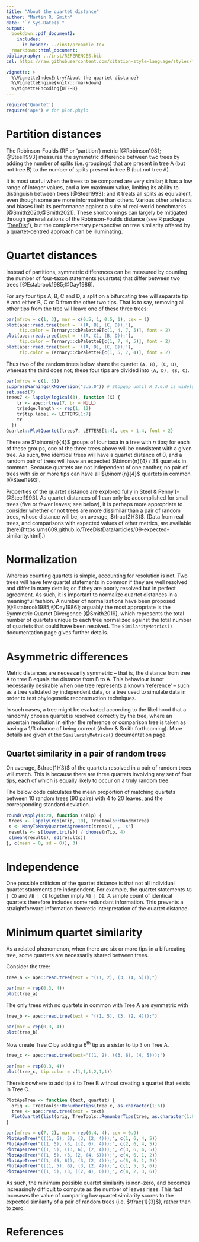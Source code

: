 ---
title: "About the quartet distance"
author: "Martin R. Smith"
date: "`r Sys.Date()`"
output: 
  bookdown::pdf_document2:
    includes:
      in_header: ../inst/preamble.tex
  rmarkdown::html_document:
bibliography: ../inst/REFERENCES.bib
csl: https://raw.githubusercontent.com/citation-style-language/styles/master/apa-old-doi-prefix.csl

vignette: >
  %\VignetteIndexEntry{About the quartet distance}
  %\VignetteEngine{knitr::rmarkdown}
  %\VignetteEncoding{UTF-8}
---

```{r Load package, include=FALSE}
require('Quartet')
require('ape') # for plot.phylo
```

# Partition distances

The Robinson-Foulds (RF or 'partition') metric [@Robinson1981; @Steel1993]
measures the symmetric difference between two trees by adding
the number of splits (i.e. groupings) that are present in tree A (but not tree B)
to the number of splits present in tree B (but not tree A).

It is most useful when the trees to be compared are very similar; it has
a low range of integer values, and a low maximum value, limiting its ability 
to distinguish between trees [@Steel1993]; and it treats all splits as 
equivalent, even though some are more informative than others.
Various other artefacts and biases limit its performance against a suite of
real-world benchmarks [@Smith2020;@Smith2021].
These shortcomings can largely be mitigated through generalizations of the
Robinson-Foulds distance (see R package 
'[TreeDist](https://ms609.github.io/TreeDist/)'), but the complementary
perspective on tree similarity offered by a quartet-centred approach can be
illuminating.


# Quartet distances

Instead of partitions, symmetric differences can be measured by counting the 
number of four-taxon statements (quartets) that differ between two trees
[@Estabrook1985;@Day1986].

For any four tips A, B, C and D, a split on a bifurcating tree will separate
tip A and either B, C or D from the other two tips.  That is to say, removing
all other tips from the tree will leave one of these three trees:

```{R Three-four-taxon-trees, echo=FALSE, cache=TRUE, fig.width=6, fig.asp=1/3, out.width='66%', fig.align='center'}
par(mfrow = c(1, 3), mar = c(0.5, 1, 0.5, 1), cex = 1)
plot(ape::read.tree(text = '((A, B), (C, D));'),
     tip.color = Ternary::cbPalette8[c(1, 4, 7, 5)], font = 2)
plot(ape::read.tree(text = '((A, C), (B, D));'),
     tip.color = Ternary::cbPalette8[c(1, 7, 4, 5)], font = 2)
plot(ape::read.tree(text = '((A, D), (C, B));'), 
     tip.color = Ternary::cbPalette8[c(1, 5, 7, 4)], font = 2)
```

Thus two of the random trees below share the quartet `(A, B), (C, D)`, whereas 
the third does not; these four tips are divided into `(A, D), (B, C)`.

```{R Plot-a-quartet, echo=FALSE, cache=TRUE, fig.asp=1.3/3, fig.width=6, out.width='80%', fig.align='center'}
par(mfrow = c(1, 3))
suppressWarnings(RNGversion("3.5.0")) # Stopgap until R 3.6.0 is widely available 
set.seed(7)
trees7 <- lapply(logical(3), function (X) {
    tr <- ape::rtree(7, br = NULL)
    tr$edge.length <- rep(1, 12)
    tr$tip.label <- LETTERS[1:7]
    tr
  })
Quartet::PlotQuartet(trees7, LETTERS[1:4], cex = 1.4, font = 2)
```

There are $\binom{n}{4}$ groups of four taxa in a tree with $n$ tips;
for each of these groups, one of the three trees above will be consistent with
a given tree.  As such, two identical trees will have a quartet distance of
0, and a random pair of trees will have an expected $\binom{n}{4} / 3$
quartets in common. Because quartets are not independent of one another,
no pair of trees with six or more tips can have all $\binom{n}{4}$ quartets in
common [@Steel1993].

Properties of the quartet distance are explored fully in Steel & Penny
[-@Steel1993].
As quartet distances of 1 can only be accomplished for small trees (five or 
fewer leaves; see below), it is perhaps more appropriate to consider whether or 
not trees are more dissimilar than a pair of random trees, whose distance will
be, on average, $\frac{2}{3}$.  (Data from real trees, and comparisons with 
expected values of other metrics, are available 
(here)[https://ms609.github.io/TreeDistData/articles/09-expected-similarity.html].)

# Normalization

Whereas counting quartets is simple, accounting for resolution is not.
Two trees will have few quartet statements in common if they are well resolved
and differ in many details; or if they are poorly resolved but in perfect
agreement.
As such, it is important to normalize quartet distances in a meaningful fashion.
A number of normalizations have been proposed [@Estabrook1985;@Day1986];
arguably the most appropriate is the Symmetric Quartet Divergence [@Smith2019],
which represents the total number of quartets unique to each tree normalized
against the total number of quartets that could have been resolved.
The `SimilarityMetrics()` documentation page gives further details.

# Asymmetric differences

Metric distances are necessarily symmetric -- that is, the distance from tree A
to tree B equals the distance from B to A.
This behaviour is not necessarily desirable when one tree represents a known
'reference' -- such as a tree validated by independent data, or a tree used 
to simulate data in order to test phylogenetic reconstruction techniques.

In such cases, a tree might be evaluated according to the likelihood that a 
randomly chosen quartet is resolved correctly by the tree, where an uncertain
resolution in either the reference or comparison tree is taken as having a 
1/3 chance of being correct (Asher & Smith forthcoming).
More details are given at the `SimilarityMetrics()` documentation page.


## Quartet similarity in a pair of random trees

On average, $\frac{1}{3}$ of the quartets resolved in a pair of random trees 
will match. This is because there are
three quartets involving any set of four tips, each of which is equally likely
to occur on a truly random tree.

The below code calculates the mean proportion of matching quartets between 10
random trees (90 pairs) with 4 to 20 leaves, and the corresponding standard
deviation.

```{r mean-proportion}
round(vapply(4:20, function (nTip) {
 trees <- lapply(rep(nTip, 10), TreeTools::RandomTree)
 s <- ManyToManyQuartetAgreement(trees)[, , 's']
 results <- s[lower.tri(s)] / choose(nTip, 4)
 c(mean(results), sd(results))
}, c(mean = 0, sd = 0)), 3)
```

# Independence

One possible criticism of the quartet distance is that not all individual
quartet statements are independent.  For example, the quartet statements
`AB | CD` and `AB | CE` together imply `AB | DE`.
A simple count of identical quartets therefore includes some redundant
information.
This prevents a straightforward information theoretic interpretation of the 
quartet distance.


# Minimum quartet similarity

As a related phenomenon, when there are six or more tips in a bifurcating tree,
some quartets are necessarily shared between trees.

Consider the tree:
```{r example-tree}
tree_a <- ape::read.tree(text = "((1, 2), (3, (4, 5)));")
```
```{r plot-trees, fig.height=1.6, fig.width=2, echo=FALSE}
par(mar = rep(0.3, 4))
plot(tree_a)
```

The only trees with no quartets in common with Tree A are symmetric with  

```{r none-in-common}
tree_b <- ape::read.tree(text = "((1, 5), (3, (2, 4)));")
```
```{r plot-tree-b, fig.height=1.6, fig.width=2, echo=FALSE}
par(mar = rep(0.3, 4))
plot(tree_b)
```

Now create Tree C by adding a 6<sup>th</sup> tip as a sister to tip `3` on Tree A.

```{r tree-c}
tree_c <- ape::read.tree(text="((1, 2), ((3, 6), (4, 5)));")
```
```{r Add-tip-6-to-Tree-C, fig.height=1.6, fig.width=2, echo=FALSE}
par(mar = rep(0.3, 4))
plot(tree_c, tip.color = c(1,1,1,2,1,1))
```

There's nowhere to add tip `6` to Tree B without creating a quartet that 
exists in Tree C.

```{r Adding-tip-6-to-Tree-B-duplicates-a-quartet, fig.height=5, fig.width=2.5, echo=FALSE}
PlotApeTree <- function (text, quartet) {
  orig <- TreeTools::RenumberTips(tree_c, as.character(1:6))
  tree <- ape::read.tree(text = text)
  PlotQuartet(list(orig, TreeTools::RenumberTips(tree, as.character(1:6))), quartet, overwritePar = FALSE, cex = 0.9)
}

par(mfrow = c(7, 2), mar = rep(0.4, 4), cex = 0.9)
PlotApeTree("(((1, 6), 5), (3, (2, 4)));", c(1, 6, 4, 5))
PlotApeTree("((1, 5), (3, ((2, 6), 4)));", c(2, 6, 4, 5))
PlotApeTree("((1, 5), ((3, 6), (2, 4)));", c(3, 6, 4, 5))
PlotApeTree("((1, 5), (3, (2, (4, 6))));", c(4, 6, 1, 2))
PlotApeTree("((1, (5, 6)), (3, (2, 4)));", c(5, 6, 1, 2))
PlotApeTree("(((1, 5), 6), (3, (2, 4)));", c(1, 5, 3, 6))
PlotApeTree("((1, 5), (3, ((2, 4), 6)));", c(4, 2, 3, 6))
```

As such, the minimum possible quartet similarity is non-zero, and becomes
increasingly difficult to compute as the number of leaves rises.
This fact increases the value of comparing low quartet similarity scores to the
expected similarity of a pair of random trees (i.e. $\frac{1}{3}$), rather than to zero.

# References
